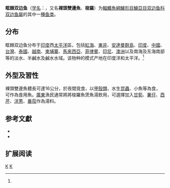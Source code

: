 {{Speciesbox 
| taxon = Ambassis gymnocephalus
| status = LC
| status_system = iucn3.1
| authority = [[Lacepède|Lacepède]], 1802<ref name='id7027'>{{cite web| url =http://www.bioinfo.cn/db05/BjdwSpecies.php?action=view&id=7027| title =眶棘双边鱼| work =中国动物物种编目数据库| publisher =中国科学院微生物研究所| author =中国科学院动物研究所| accessdate =2009-04-16| deadurl =yes| archiveurl =https://web.archive.org/web/20160305055701/http://www.bioinfo.cn/db05/BjdwSpecies.php?action=view&id=7027| archivedate =2016-03-05}}</ref>
| synonyms = *''Apogon roseus''<br /><small>Fischer, 1885</small>
*''Chanda gymnocephalus''<br /><small>Lacepède, 1802</small> ''
}}

'''眶棘双边鱼'''（[[学名|学名]]：{{lang|la|''Ambassis gymnocephalus''}}，又名'''裸頭雙邊魚'''、'''梭羅'''）为[[輻鰭魚綱|輻鰭魚綱]][[鱸形目|鱸形目]][[鱸亞目|鱸亞目]][[双边鱼科|双边鱼科]][[双边鱼屬|双边鱼屬]]的其中一[[種|種]][[鱼类|鱼类]]。

==分布==
眶棘双边鱼分布于[[印度|印度]]西[[太平洋|太平洋]]區，包括[[紅海|紅海]]、[[東非|東非]]、[[安達曼群島|安達曼群島]]、[[印度|印度]]、[[中國|中國]]、[[台灣|台灣]]、[[泰國|泰國]]、[[越南|越南]]、[[柬埔寨|柬埔寨]]、[[馬來西亞|馬來西亞]]、[[菲律賓|菲律賓]]、[[印尼|印尼]]、[[澳洲|澳洲]]以及南海及东海南部等的淡水、半鹹水及鹹水水域。该物种的模式产地在印度洋和太平洋。<ref name='id7027'/>

==外型及習性==
裸頭雙邊魚體長可達16公分，於夜間覓食，以[[甲殼類|甲殼類]]、水生[[昆蟲|昆蟲]]、小魚等為食，可作為食用魚。[[廣東|廣東]]漁民通常將將梭羅魚煲魚湯飲用，可選擇加入[[甘筍|甘筍]]、[[薯仔|薯仔]]、[[西芹|西芹]]、[[洋蔥|洋蔥]]、[[番茄|番茄]]作為湯料。

==参考文獻==
*{{reflist}}
*{{FishBase_species|genus=Ambassis|species=gymnocephalus|year=2012|month=5}}

==扩展阅读==
{{refbegin}}
{{wikispecies-inline|Ambassis gymnocephalus|眶棘双边鱼}}
{{refend}}
{{Taxonbar|from=Q2269232}}

[[Category:食用魚|K]]
[[Category:双边鱼屬|K]]


{{鱸形目小作品}}